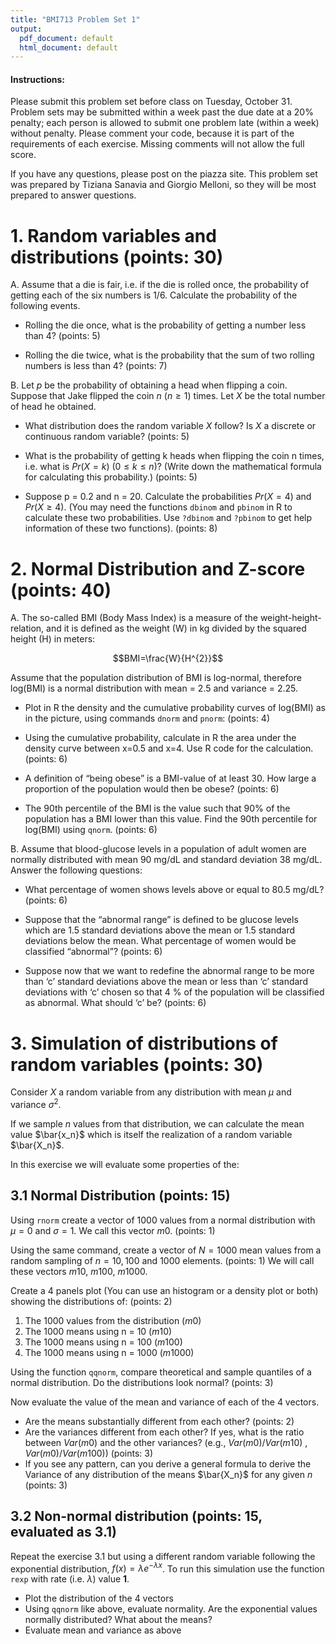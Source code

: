 ```yaml
---
title: "BMI713 Problem Set 1"
output:
  pdf_document: default
  html_document: default
---
```


#### Instructions:
Please submit this problem set before class on Tuesday, October 31. Problem sets may be submitted within a week past the due date at a 20% penalty; each person is allowed to submit one problem late (within a week) without penalty. Please comment your code, because it is part of the requirements of each exercise. Missing comments will not allow the full score.

If you have any questions, please post on the piazza site. This problem set was prepared by Tiziana Sanavia and Giorgio Melloni, so they will be most prepared to answer questions.

# 1. Random variables and distributions (points: 30)

A. Assume that a die is fair, i.e. if the die is rolled once, the probability of getting each of the six numbers is 1/6. Calculate the probability of the following events.

* Rolling the die once, what is the probability of getting a number less than 4? (points: 5)

* Rolling the die twice, what is the probability that the sum of two rolling numbers is less than 4? (points: 7)

B. Let $p$ be the probability of obtaining a head when flipping a coin. Suppose that Jake flipped the coin $n$ $(n \ge 1)$ times. Let $X$ be the total number of head he obtained.

* What distribution does the random variable $X$ follow? Is $X$ a discrete or continuous random variable? (points: 5)

* What is the probability of getting k heads when flipping the coin n times, i.e. what is $Pr(X = k)$ $(0 \le k \le n)$? (Write down the mathematical formula for calculating this probability.) (points: 5)

* Suppose p = 0.2 and n = 20. Calculate the probabilities $Pr(X = 4)$ and $Pr(X \ge 4)$. (You may need the functions `dbinom` and `pbinom` in R to calculate these two probabilities. Use `?dbinom` and `?pbinom` to get help information of these two functions). (points: 8)

# 2. Normal Distribution and Z-score (points: 40)

A. The so-called BMI (Body Mass Index) is a measure of the weight-height-relation, and it is defined as the weight (W) in kg divided by the squared height (H) in meters:

$$BMI=\frac{W}{H^{2}}$$

Assume that the population distribution of BMI is log-normal, therefore log(BMI) is a normal distribution with mean = 2.5 and variance = 2.25.

* Plot in R the density and the cumulative probability curves of log(BMI) as in the picture, using commands `dnorm` and `pnorm`: (points: 4)

* Using the cumulative probability, calculate in R the area under the density curve between x=0.5 and x=4. Use R code for the calculation. (points: 6)

* A definition of "being obese" is a BMI-value of at least 30. How large a proportion of the population would then be obese? (points: 6)

* The 90th percentile of the BMI is the value such that 90% of the population has a BMI lower than this value. Find the 90th percentile for log(BMI) using `qnorm`. (points: 6)

B. Assume that blood-glucose levels in a population of adult women are normally distributed with mean 90 mg/dL and standard deviation 38 mg/dL. Answer the following questions:

* What percentage of women shows levels above or equal to 80.5 mg/dL? (points: 6)

* Suppose that the "abnormal range" is defined to be glucose levels which are 1.5 standard deviations above the mean or 1.5 standard deviations below the mean. What percentage of women would be classified "abnormal"? (points: 6)

* Suppose now that we want to redefine the abnormal range to be more than 'c' standard deviations above the mean or less than 'c' standard deviations with 'c' chosen so that 4 % of the population will be classified as abnormal. What should 'c' be? (points: 6)

# 3. Simulation of distributions of random variables (points: 30)

Consider $X$ a random variable from any distribution with mean $\mu$ and variance $\sigma^2$.

If we sample $n$ values from that distribution, we can calculate the mean value $\bar{x_n}$ which is itself the realization 
of a random variable $\bar{X_n}$.

In this exercise we will evaluate some properties of the: 

## 3.1 Normal Distribution (points: 15)

Using `rnorm` create a vector of 1000 values from a normal distribution with $\mu=0$ and $\sigma=1$. We call this vector $m0$. (points: 1)

Using the same command, create a vector of $N=1000$ mean values from a random sampling of $n=10, 100$ and $1000$ elements. (points: 1)
We will call these vectors $m10$, $m100$, $m1000$.

Create a 4 panels plot (You can use an histogram or a density plot or both) showing the distributions of: (points: 2)

1) The 1000 values from the distribution ($m0$)
2) The 1000 means using n = 10 ($m10$)
3) The 1000 means using n = 100 ($m100$)
4) The 1000 means using n = 1000 ($m1000$)

Using the function `qqnorm`, compare theoretical and sample quantiles of a normal distribution. Do the distributions look normal? (points: 3)

Now evaluate the value of the mean and variance of each of the 4 vectors. 

* Are the means substantially different from each other? (points: 2)
* Are the variances different from each other? If yes, what is the ratio between $Var(m0)$ and the other variances? (e.g., $Var(m0)/Var(m10)$ , $Var(m0)/Var(m100)$) (points: 3)
* If you see any pattern, can you derive a general formula to derive the Variance of any distribution of the means $\bar{X_n}$ for any given $n$ (points: 3)

## 3.2 Non-normal distribution (points: 15, evaluated as 3.1)

Repeat the exercise 3.1 but using a different random variable following the exponential distribution, $f(x) = \lambda e^{-\lambda x}$. To run this simulation use the function `rexp` with rate (i.e. $\lambda$) value **1**.

* Plot the distribution of the 4 vectors
* Using `qqnorm` like above, evaluate normality. Are the exponential values normally distributed? What about the means?
* Evaluate mean and variance as above